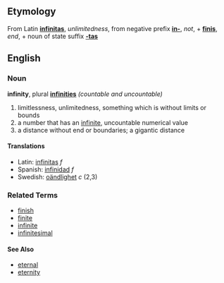==Etymology==
From Latin '''[[infinitas]]''', ''unlimitedness'', from negative prefix '''[[in-]]''', ''not'', + '''[[finis]]''', ''end'', + noun of state suffix '''[[-tas]]'''

==English==
===Noun===
'''infinity''', plural '''[[infinities]]''' ''(countable and uncountable)''

# limitlessness, unlimitedness, something which is without limits or bounds
# a number that has an [[infinite]], uncountable numerical value
# a distance without end or boundaries; a gigantic distance  <!---Does infinity really mean this?? -->


====Translations====
*Latin:  [[infinitas]] ''f''
*Spanish:  [[infinidad]] ''f''
*Swedish: [[oändlighet]] ''c'' (2,3)

===Related Terms===
*[[finish]]
*[[finite]]
*[[infinite]]
*[[infinitesimal]]

====See Also====
*[[eternal]]
*[[eternity]]